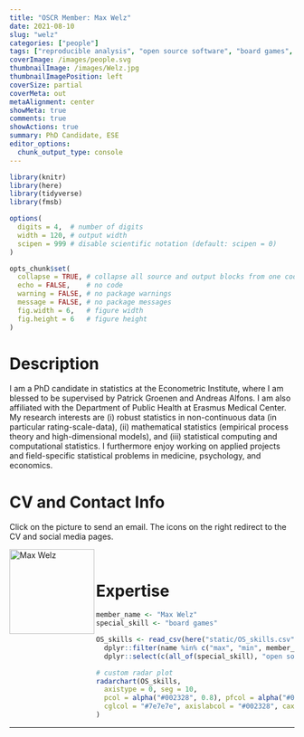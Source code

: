 ```yaml
---
title: "OSCR Member: Max Welz"
date: 2021-08-10
slug: "welz"
categories: ["people"]
tags: ["reproducible analysis", "open source software", "board games", "school-ese"] # top 3 categories + unique + school
coverImage: /images/people.svg
thumbnailImage: /images/Welz.jpg
thumbnailImagePosition: left
coverSize: partial
coverMeta: out
metaAlignment: center
showMeta: true
comments: true
showActions: true
summary: PhD Candidate, ESE
editor_options: 
  chunk_output_type: console
---
```


```r

library(knitr)
library(here)
library(tidyverse)
library(fmsb)

options(
  digits = 4,  # number of digits
  width = 120, # output width
  scipen = 999 # disable scientific notation (default: scipen = 0)
)

opts_chunk$set(
  collapse = TRUE, # collapse all source and output blocks from one code chunk into a single block
  echo = FALSE,    # no code
  warning = FALSE, # no package warnings
  message = FALSE, # no package messages
  fig.width = 6,   # figure width
  fig.height = 6   # figure height
)

```

# Description

I am a PhD candidate in statistics at the Econometric Institute, where I am blessed to be supervised by Patrick Groenen and Andreas Alfons. I am also affiliated with the Department of Public Health at Erasmus Medical Center. My research interests are (i) robust statistics in non-continuous data (in particular rating-scale-data), (ii) mathematical statistics (empirical process theory and high-dimensional models), and (iii) statistical computing and computational statistics. I furthermore enjoy working on applied projects and field-specific statistical problems in medicine, psychology, and economics.

# CV and Contact Info

Click on the picture to send an email. The icons on the right redirect to the CV and social media pages.

<!-- EMAIL -->
<p>
  <a href="mailto:welz@ese.eur.nl">
  <img border="0" alt="Max Welz" src="/images/Welz.jpg" width="150" height="150" align="left">
  </a>
</p>

<!-- <!-- CV -->
<!-- <p align="center"> -->
<!--   <a href="https://www.linkedin.com/in/asimina-aslanidou-a13174150" class="fa fa-file fa-2x" style="color:#00B969;"> -->
<!--   </a> -->
<!-- </p> -->

<!-- ORCID -->
<p align="center">
  <a href="https://orcid.org/0000-0003-2945-1860" class="ai ai-orcid fa-2x" style="color:#000000;">
  </a>
</p>

<!-- GITHUB -->
<p align="center">
  <a href="https://github.com/mwelz" class="fa fa-github fa-2x" style="color:#000000;">
  </a>
</p>


<BR>

# Expertise

```r

member_name <- "Max Welz"
special_skill <- "board games"

OS_skills <- read_csv(here("static/OS_skills.csv")) %>%
  dplyr::filter(name %in% c("max", "min", member_name)) %>%
  dplyr::select(c(all_of(special_skill), "open source software", "open access", "reproducible analysis", "data management", "data sharing", "preregistration"))

# custom radar plot
radarchart(OS_skills,
  axistype = 0, seg = 10,
  pcol = alpha("#002328", 0.8), pfcol = alpha("#00B969", 0.6), plwd = 4, centerzero = TRUE, # polygon
  cglcol = "#7e7e7e", axislabcol = "#002328", caxislabels = seq(0, 10, 2), cglwd = 0.8 # grid
)

```

***


